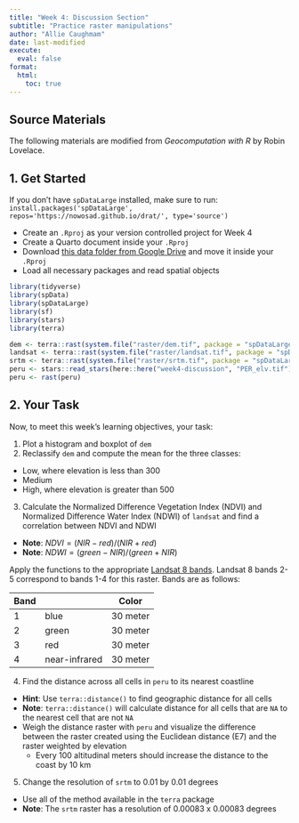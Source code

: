 ```yaml
---
title: "Week 4: Discussion Section"
subtitle: "Practice raster manipulations"
author: "Allie Caughmam"
date: last-modified
execute: 
  eval: false
format:
  html:
    toc: true
---
```


::: {.callout-note icon=true}
# Source Materials
The following materials are modified from *Geocomputation with R* by Robin Lovelace.
:::

## 1. Get Started

::: {.callout-warning}
If you don't have `spDataLarge` installed, make sure to run:
<br>
`install.packages('spDataLarge', repos='https://nowosad.github.io/drat/', type='source')`
:::

- Create an `.Rproj` as your version controlled project for Week 4
- Create a Quarto document inside your `.Rproj`
- Download [this data folder from Google Drive](https://drive.google.com/file/d/1TXCgDbeZqTfxMCKP8vK2fyNT3stGrJaf/view) and move it inside your `.Rproj`
- Load all necessary packages and read spatial objects

```r
library(tidyverse)
library(spData)
library(spDataLarge)
library(sf)
library(stars)
library(terra)
```

```r
dem <- terra::rast(system.file("raster/dem.tif", package = "spDataLarge"))
landsat <- terra::rast(system.file("raster/landsat.tif", package = "spDataLarge"))
srtm <- terra::rast(system.file("raster/srtm.tif", package = "spDataLarge"))
peru <- stars::read_stars(here::here("week4-discussion", "PER_elv.tif"))
peru <- rast(peru)
```

## 2. Your Task

Now, to meet this week's learning objectives, your task:

1. Plot a histogram and boxplot of `dem`
2. Reclassify `dem` and compute the mean for the three classes:
  - Low, where elevation is less than 300
  - Medium
  - High, where elevation is greater than 500
3. Calculate the Normalized Difference Vegetation Index (NDVI) and Normalized Difference Water Index (NDWI) of `landsat` and find a correlation between NDVI and NDWI
  - **Note**: $NDVI = (NIR - red)/(NIR + red)$
  - **Note**: $NDWI = (green - NIR)/(green + NIR)$
  
Apply the functions to the appropriate [Landsat 8 bands](https://www.usgs.gov/landsat-missions/landsat-8). Landsat 8 bands 2-5 correspond to bands 1-4 for this raster. Bands are as follows:

| Band | | Color | Resolution |
| ---- | ----- | ---------- |
| 1 | blue | 30 meter |
| 2 | green | 30 meter |
| 3 | red | 30 meter |
| 4 | near-infrared | 30 meter |


4. Find the distance across all cells in `peru` to its nearest coastline
  - **Hint**: Use `terra::distance()` to find geographic distance for all cells
  - **Note**: `terra::distance()` will calculate distance for all cells that are `NA` to the nearest cell that are not `NA`
  - Weigh the distance raster with `peru` and visualize the difference between the raster created using the Euclidean distance (E7) and the raster weighted by elevation
    - Every 100 altitudinal meters should increase the distance to the coast by 10 km
5. Change the resolution of `srtm` to 0.01 by 0.01 degrees
  - Use all of the method available in the `terra` package
  - **Note**: The `srtm` raster has a resolution of 0.00083 x 0.00083 degrees
